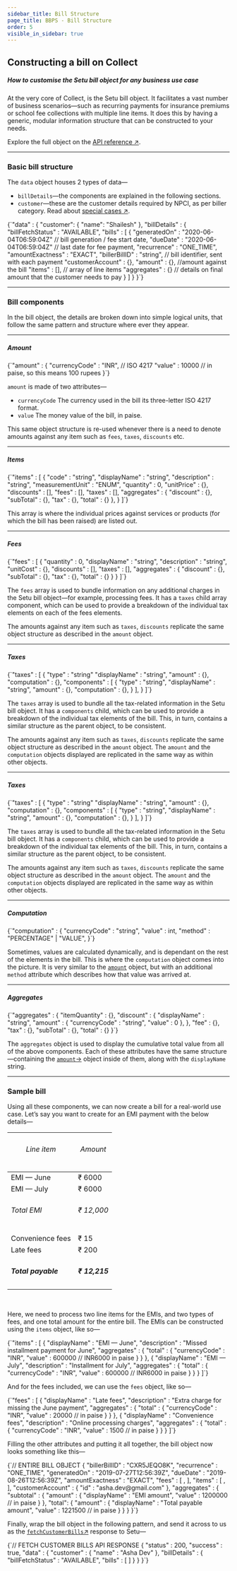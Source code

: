 ```yaml
---
sidebar_title: Bill Structure
page_title: BBPS - Bill Structure
order: 5
visible_in_sidebar: true
---
```


## Constructing a bill on Collect

##### How to customise the Setu bill object for any business use case

At the very core of Collect, is the Setu bill object. It facilitates a vast number of business scenarios—such as recurring payments for insurance premiums or school fee collections with multiple line items. It does this by having a generic, modular information structure that can be constructed to your needs.

Explore the full object on the <a href="/payments/bbps/api-reference" target="_blank">API reference ↗</a>.

<hr class="primary" />

### Basic bill structure

The `data` object houses 2 types of data—

-   `billDetails`—the components are explained in the following sections.
-   `customer`—these are the customer details required by NPCI, as per biller category. Read about <a href="bill-structure/special-cases" target="_blank">special cases ↗</a>.

<CodeBlockWithCopy language="json">
    {`"data" : {
    "customer": {
        "name": "Shailesh"
    },
    "billDetails" : {
        "billFetchStatus" : "AVAILABLE",
        "bills" : [
            {
                "generatedOn"       : "2020-06-04T06:59:04Z" // bill generation / fee start date, 
                "dueDate"           : "2020-06-04T06:59:04Z" // last date for fee payment,  
                "recurrence"        : "ONE_TIME",  
                "amountExactness"   : "EXACT", 
                "billerBillID"      : "string",  // bill identifier, sent with each payment
                "customerAccount"   : {},
                "amount"            : {}, //amount against the bill
                "items"             : [], // array of line items
                "aggregates"        : {} // details on final amount that the customer needs to pay
            }
        ]
    }
}`}
</CodeBlockWithCopy>

<hr class="primary" />

### Bill components

In the bill object, the details are broken down into simple logical units, that follow the same pattern and structure where ever they appear.

<hr class="tertiary" />

##### Amount

<CodeBlockWithCopy language="json">
    {`"amount" : {
    "currencyCode" : "INR", // ISO 4217
    "value"        : 10000  // in paise, so this means 100 rupees
}`}
</CodeBlockWithCopy>

<br />

`amount` is made of two attributes—

-   `currencyCode` The currency used in the bill its three-letter ISO 4217 format.
-   `value` The money value of the bill, in paise.

This same object structure is re-used whenever there is a need to denote amounts against any item such as `fees`, `taxes`, `discounts` etc.

<hr class="tertiary" />

##### Items

<CodeBlockWithCopy language="json">
    {`"items" : [
    {
        "code"            : "string",
        "displayName"     : "string",
        "description"     : "string",
        "measurementUnit" : "ENUM",
        "quantity"        : 0,
        "unitPrice"       : {},
        "discounts"       : [],
        "fees"            : [],
        "taxes"           : [],
        "aggregates"      : 
        {
            "discount" : {},
            "subTotal" : {},
            "tax"      : {},
            "total"    : {}
        },
    }
]`}
</CodeBlockWithCopy>

<br />

This array is where the individual prices against services or products (for which the bill has been raised) are listed out.

<hr class="tertiary" />

##### Fees

<CodeBlockWithCopy language="json">
    {`"fees" : [
    {
        "quantity"    : 0,
        "displayName" : "string",
        "description" : "string",
        "unitCost"    : {},
        "discounts"   : [],
        "taxes"       : [],
        "aggregates"  : {
            "discount" : {},
            "subTotal" : {},
            "tax"      : {},
            "total"    : {}
        }
    }
]`}
</CodeBlockWithCopy>

The `fees` array is used to bundle information on any additional charges in the Setu bill object—for example, processing fees. It has a `taxes` child array component, which can be used to provide a breakdown of the individual tax elements on each of the fees elements.

The amounts against any item such as `taxes`, `discounts` replicate the same object structure as described in the `amount` object.

<hr class="tertiary" />

##### Taxes

<CodeBlockWithCopy language="json">
    {`"taxes" : [
    {
        "type"        : "string"
        "displayName" : "string",
        "amount"      : {},
        "computation" : {},
        "components"  : [
            {
                "type"        : "string",
                "displayName" : "string",
                "amount"      : {},
                "computation" : {},
            }
        ],
    }
]`}
</CodeBlockWithCopy>

<br />

The `taxes` array is used to bundle all the tax-related information in the Setu bill object. It has a `components` child, which can be used to provide a breakdown of the individual tax elements of the bill. This, in turn, contains a similar structure as the parent object, to be consistent.

The amounts against any item such as `taxes`, `discounts` replicate the same object structure as described in the `amount` object.
The `amount` and the `computation` objects displayed are replicated in the same way as within other objects.

<hr class="tertiary" />

##### Taxes

<CodeBlockWithCopy language="json">
    {`"taxes" : [
    {
        "type"        : "string"
        "displayName" : "string",
        "amount"      : {},
        "computation" : {},
        "components"  : [
            {
                "type"        : "string",
                "displayName" : "string",
                "amount"      : {},
                "computation" : {},
            }
        ],
    }
]`}
</CodeBlockWithCopy>

The `taxes` array is used to bundle all the tax-related information in the Setu bill object. It has a `components` child, which can be used to provide a breakdown of the individual tax elements of the bill. This, in turn, contains a similar structure as the parent object, to be consistent.

The amounts against any item such as `taxes`, `discounts` replicate the same object structure as described in the `amount` object.
The `amount` and the `computation` objects displayed are replicated in the same way as within other objects.

<hr class="tertiary" />

##### Computation

<CodeBlockWithCopy language="json">
    {`"computation" : {
    "currencyCode" : "string",
    "value"        : int,
    "method"       : "PERCENTAGE" | "VALUE",
}`}
</CodeBlockWithCopy>

Sometimes, values are calculated dynamically, and is dependant on the rest of the elements in the bill. This is where the `computation` object comes into the picture. It is very similar to the [`amount`](#amount) object, but with an additional `method` attribute which describes how that value was arrived at.

<hr class="tertiary" />

##### Aggregates

<CodeBlockWithCopy language="json">
    {`"aggregates" : {
    "itemQuantity" : {},
    "discount"     : {
        "displayName" : "string",
        "amount"      : {
            "currencyCode" : "string",
            "value"        : 0
        },
    },
    "fee"      : {},
    "tax"      : {},
    "subTotal" : {},
    "total"    : {}
}`}
</CodeBlockWithCopy>

The `aggregates` object is used to display the cumulative total value from all of the above components. Each of these attributes have the same structure—containing the [`amount`→](/collect/biller/bbps/bill-object#amount) object inside of them, along with the `displayName` string.

<hr class="tertiary" />

### Sample bill

Using all these components, we can now create a bill for a real-world use case. Let’s say you want to create for an EMI payment with the below details—

<table>
    <thead>
        <tr>
            <th>
                <h6>Line item</h6>
            </th>
            <th>
                <h6>Amount</h6>
            </th>
        </tr>
    </thead>
    <tbody>
        <tr>
            <td>EMI — June</td>
            <td>₹ 6000</td>
        </tr>
        <tr>
            <td>EMI — July</td>
            <td>₹ 6000</td>
        </tr>
        <tr>
            <td>
                <h6>Total EMI</h6>
            </td>
            <td>
                <h6>₹ 12,000</h6>
            </td>
        </tr>
        <tr>
            <td>Convenience fees</td>
            <td>₹ 15</td>
        </tr>
        <tr>
            <td>Late fees</td>
            <td>₹ 200</td>
        </tr>
        <tr>
            <td>
                <h5>Total payable</h5>
            </td>
            <td>
                <h5>₹ 12,215</h5>
            </td>
        </tr>
    </tbody>
</table>

<br />

Here, we need to process two line items for the EMIs, and two types of fees, and one total amount for the entire bill. The EMIs can be constructed using the `items` object, like so—

<CodeBlockWithCopy language="json">
    {`"items" : [
    {
        "displayName" : "EMI — June",
        "description" : "Missed installment payment for June",
        "aggregates"  : {
            "total"   : {
                "currencyCode" : "INR",
                "value"        : 600000  // INR6000 in paise
            }
        }
    },
    {
        "displayName" : "EMI — July",
        "description" : "Installment for July",
        "aggregates"  : {
            "total"   : {
                "currencyCode" : "INR",
                "value"        : 600000  // INR6000 in paise
            }
        }
    }
]`}
</CodeBlockWithCopy>

<br />

And for the fees included, we can use the `fees` object, like so—

<CodeBlockWithCopy language="json">
    {`"fees" : [
    {
        "displayName" : "Late fees",
        "description" : "Extra charge for missing the June payment",
        "aggregates"  : {
            "total"   : {
                "currencyCode" : "INR",
                "value"        : 20000  // in paise
            }
        }
    },
    {
        "displayName" : "Convenience fees",
        "description" : "Online processing charges",
        "aggregates"  : {
            "total"   : {
                "currencyCode" : "INR",
                "value"        : 1500  // in paise
            }
        }
    }
]`}
</CodeBlockWithCopy>

<br />

Filling the other attributes and putting it all together, the bill object now looks something like this—

<CodeBlockWithCopy language="json">
    {`//  ENTIRE BILL OBJECT
{
    "billerBillID"    : "CXR5JEQO8K",
    "recurrence"      : "ONE_TIME",
    "generatedOn"     : "2019-07-27T12:56:39Z",
    "dueDate"         : "2019-08-26T12:56:39Z",
    "amountExactness" : "EXACT",
    "fees" : [
        <late fees object>,
        <convenience fees object>
    ],
    "items" : [
        <june fee object>,
        <july fee object>
    ],
    "customerAccount" : {
        "id" : "asha.dev@gmail.com"
    },
    "aggregates"      : {
        "subtotal" : {
            "amount" : {
                "displayName" : "EMI amount",
                "value"       : 1200000  // in paise
            }
        },
        "total": {
            "amount" : {
                "displayName" : "Total payable amount",
                "value"       : 1221500  // in paise
            }
        }
    }
}`}
</CodeBlockWithCopy>

<br />

Finally, wrap the bill object in the following pattern, and send it across to us as the <a href="api-reference#/category~APIs_to_Implement/operation~fetchCustomerBills" target="_blank"><code>fetchCustomerBills</code>↗</a> response to Setu—

<CodeBlockWithCopy language="json">
    {`//  FETCH CUSTOMER BILLS API RESPONSE
{
    "status"  : 200,
    "success" : true,
    "data"    : {
        "customer" : {
            "name" : "Asha Dev"
        },
        "billDetails" : {
            "billFetchStatus" : "AVAILABLE",
            "bills" : [
                <bill object>
            ]
        }
    }
}`}
</CodeBlockWithCopy>

<WasPageHelpful />
